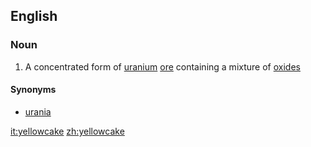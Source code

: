 ==English==

===Noun===
{{wikipedia}}
{{en-noun}}

# A concentrated form of [[uranium]] [[ore]] containing a mixture of [[oxide]]s

====Synonyms====
* [[urania]]

[[it:yellowcake]]
[[zh:yellowcake]]